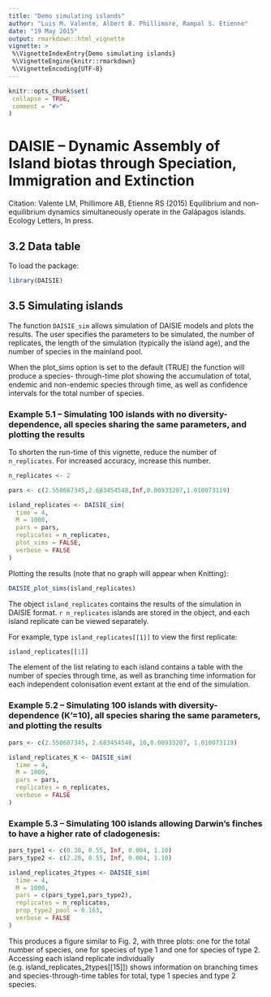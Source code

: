 ```yaml
---
title: "Demo simulating islands"
author: "Luis M. Valente, Albert B. Phillimore, Rampal S. Etienne"
date: "19 May 2015"
output: rmarkdown::html_vignette
vignette: >
 %\VignetteIndexEntry{Demo simulating islands}
 %\VignetteEngine{knitr::rmarkdown}
 %\VignetteEncoding{UTF-8}
---
```


```r
knitr::opts_chunk$set(
 collapse = TRUE,
 comment = "#>"
)
```

# DAISIE – Dynamic Assembly of Island biotas through Speciation, Immigration and Extinction 
                   
Citation: Valente LM, Phillimore AB, Etienne RS (2015) Equilibrium and non-
equilibrium dynamics simultaneously operate in the Galápagos islands. Ecology 
Letters, In press. 

## 3.2 Data table

To load the package:

```r
library(DAISIE)
```

##  3.5 Simulating islands 
 
The function `DAISIE_sim` allows simulation of DAISIE models and plots the results. The user 
specifies the parameters to be simulated, the number of replicates, the length of the 
simulation (typically the island age), and the number of species in the mainland pool. 
 
When the plot_sims option is set to the default (TRUE) the function will produce a species-
through-time plot showing the accumulation of total, endemic and non-endemic species 
through time, as well as confidence intervals for the total number of species. 
 
### Example 5.1 – Simulating 100 islands with no diversity-dependence, all species sharing the  same parameters, and plotting the results 

To shorten the run-time of this vignette, reduce the number of `n_replicates`.
For increased accuracy, increase this number.

```r
n_replicates <- 2
```

```r
pars <- c(2.550687345,2.683454548,Inf,0.00933207,1.010073119)

island_replicates <- DAISIE_sim( 
  time = 4, 
  M = 1000, 
  pars = pars, 
  replicates = n_replicates,
  plot_sims = FALSE,
  verbose = FALSE
)
```

Plotting the results (note that no graph will appear when Knitting):

```r
DAISIE_plot_sims(island_replicates)
```

The object `island_replicates` 
contains the results of the simulation in DAISIE format. 
`r n_replicates` islands are stored in the object, 
and each island replicate can be viewed separately. 

For example, type `island_replicates[[1]]` to view the first replicate:

```r
island_replicates[[1]]
```

The element of the list relating to each island contains a table 
with the number of species through time, as well as branching time information for each 
independent colonisation event extant at the end of the simulation.

### Example 5.2 – Simulating 100 islands with diversity-dependence (K’=10), all species sharing the same parameters, and plotting the results 

```r
pars <- c(2.550687345, 2.683454548, 10,0.00933207, 1.010073119) 

island_replicates_K <- DAISIE_sim( 
  time = 4, 
  M = 1000, 
  pars = pars, 
  replicates = n_replicates,
  verbose = FALSE
) 
``` 
 
### Example 5.3 – Simulating 100 islands allowing Darwin’s finches to have a higher rate of cladogenesis: 

```r
pars_type1 <- c(0.38, 0.55, Inf, 0.004, 1.10) 
pars_type2 <- c(2.28, 0.55, Inf, 0.004, 1.10) 

island_replicates_2types <- DAISIE_sim( 
  time = 4, 
  M = 1000, 
  pars = c(pars_type1,pars_type2), 
  replicates = n_replicates, 
  prop_type2_pool = 0.163,
  verbose = FALSE
) 
```                

This produces a figure similar to Fig. 2, with three plots: 
one for the total number of species,  one for species of type 1 and one for species of type 2. Accessing each island replicate 
 individually (e.g. island_replicates_2types[[15]]) shows information on branching times and 
 species-through-time tables for total, type 1 species and type 2 species.